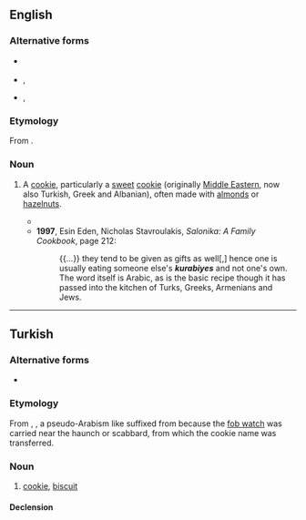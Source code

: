 ==English==

===Alternative forms===
* {{alter|en|kurabie}} {{qualifier|used of the Greek and Albanian versions of the cookie}}
* {{alter|en|ghorayebah}}, {{l|en|ghraybeh}} {{qualifier|used of Middle Eastern/Arabic version}}
* {{alter|en|kourabiedes}}, {{l|en|kourabiethes}} {{qualifier|used of the Greek version}}

===Etymology===
From {{bor|en|tr|kurabiye}}.

===Noun===
{{en-noun}}

# {{lb|en|rare}} A [[cookie]], particularly a [[sweet]] [[cookie]] (originally [[Middle East]]ern, now also Turkish, Greek and Albanian), often made with [[almond]]s or [[hazelnut]]s.
#* {{quote-book|en|year=1992|author=Antony Sher|title=The indoor boy|page=68|passage='What a '''''kurabiye''''', what a biscuit! Ha? Aren't you?' Gertjie freezes. Delican does the same, and they stay poised like this, reared like animals.}}
#* '''1997''', Esin Eden, Nicholas Stavroulakis, ''Salonika: A Family Cookbook'', page 212:
#*: {{...}} they tend to be given as gifts as well[,] hence one is usually eating someone else's '''''kurabiyes''''' and not one's own. The word itself is Arabic, as is the basic recipe though it has passed into the kitchen of Turks, Greeks, Armenians and Jews.

{{c|en|Cakes and pastries}}

----

==Turkish==

===Alternative forms===
* {{alter|tr|gurabiye||dialectal|non-standard}}

===Etymology===
From {{inh|tr|ota|قرابیه|tr=kurabiye}}, {{m|ota|غرابیه|tr=gurabiye|t=an almond-biscuit; a small hunting-case watch}}, a pseudo-Arabism like {{m|ota|جمهوریت|tr=cumhuriyet}} suffixed {{m|ota|ـیت|tr=-iyyet}} from {{der|tr|ar|غُرَاب|t=the extremity of the haunch, bend of the scabbard|nocat=1}} because the [[fob watch]] was carried near the haunch or scabbard, from which the cookie name was transferred.

===Noun===
{{head|tr|noun}}

# [[cookie]], [[biscuit]]

====Declension====
{{tr-decl-noun
|kurabiye|kurabiyeler
|kurabiyeyi|kurabiyeleri
|kurabiyeye|kurabiyelere
|kurabiyede|kurabiyelerde
|kurabiyeden|kurabiyelerden
|kurabiyenin|kurabiyelerin
}}

{{c|tr|Cakes and pastries}}
